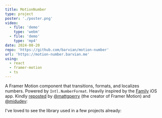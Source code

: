 ```yaml
---
title: MotionNumber
type: project
poster: './poster.png'
video:
  - file: 'demo'
    type: 'webm'
  - file: 'demo'
    type: 'mp4'
date: 2024-08-20
repo: 'https://github.com/barvian/motion-number'
url: 'https://motion-number.barvian.me'
using:
  - react
  - framer-motion
  - ts
---
```



A Framer Motion component that transitions, formats, and localizes numbers. Powered by `Intl.NumberFormat`.
Heavily inspired by the [Family](https://family.co) iOS app. Kindly [reposted](https://x.com/MBarvian/status/1823122189295739251/retweets) by [@mattgperry](https://x.com/mattgperry) (the creator of Framer Motion) and [@midudev](https://x.com/midudev):

<Tweet hideVideos id="1825914359924797515" />
<Tweet hideVideos id="1826632819092676633" />
<Tweet id="1840025679313940977" />

I've loved to see the library used in a few projects already:

<Tweet id="1825941664189526067" />
<Tweet id="1837159796564447380" />
<Tweet id="1828760806047051899" />
<Tweet id="1827742960672489594" />
